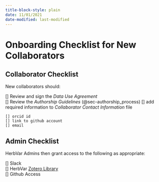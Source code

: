 ```yaml
---
title-block-style: plain
date: 11/01/2021
date-modified: last-modified
---
```

# Onboarding Checklist for New Collaborators 

## Collaborator Checklist

New collaborators should:

[] Review and sign the _Data Use Agreement_  
[] Review the _Authorship Guidelines_ (@sec-authorship_process)
[] add required information to _Collaborator Contact Information_ file  

    [] orcid id   
    [] link to github account  
    [] email  


## Admin Checklist

HerbVar Admins then grant access to the following as appropriate: 

[] Slack  
[] HerbVar [Zotero Library](https://www.zotero.org/groups/5539815/herbvar)  
[] Github Access  


